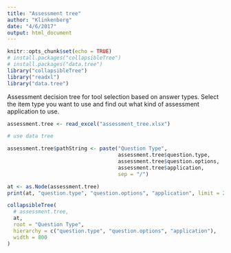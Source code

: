 ```yaml
---
title: "Assessment tree"
author: "Klinkenberg"
date: "4/6/2017"
output: html_document
---
```


```r
knitr::opts_chunk$set(echo = TRUE)
# install.packages("collapsibleTree")
# install.packages("data.tree")
library("collapsibleTree")
library("readxl")
library("data.tree")
```

Assessment decision tree for tool selection based on answer types. Select the item type you want to use and find out what kind of assessment application to use.

```r
assessment.tree <- read_excel("assessment_tree.xlsx")

# use data tree

assessment.tree$pathString <- paste("Question Type", 
                                    assessment.tree$question.type, 
                                    assessment.tree$question.options,
                                    assessment.tree$application,
                                    sep = "/")

at <- as.Node(assessment.tree)
print(at, "question.type", "question.options", "application", limit = 20)

collapsibleTree(
  # assessment.tree,
  at,
  root = "Question Type",
  hierarchy = c("question.type", "question.options", "application"),
  width = 800
)
```

